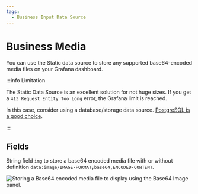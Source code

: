 ```yaml
---
tags:
  - Business Input Data Source
---
```



# Business Media

You can use the Static data source to store any supported base64-encoded media files on your Grafana dashboard.

:::info Limitation

The Static Data Source is an excellent solution for not huge sizes. If you get a `413 Request Entity Too Long` error, the Grafana limit is reached.

In this case, consider using a database/storage data source. [PostgreSQL is a good choice](/blog/grafana-postgresql-20230123/).

:::

## Fields

String field `img` to store a base64 encoded media file with or without definition `data:image/IMAGE-FORMAT;base64,ENCODED-CONTENT`.

<Image
  title="Storing a Base64 encoded media file to display using the Base64 Image panel."
  src="/img/plugins/volkovlabs-static-datasource/image.png"
/>

